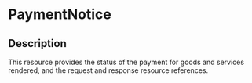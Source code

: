 # PaymentNotice
 ## Description 
 This resource provides the status of the payment for goods and services rendered, and the request and response resource references.